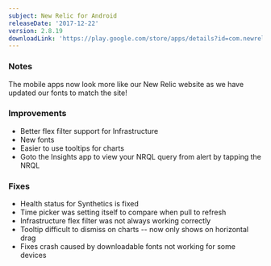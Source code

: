 ```yaml
---
subject: New Relic for Android
releaseDate: '2017-12-22'
version: 2.8.19
downloadLink: 'https://play.google.com/store/apps/details?id=com.newrelic.rpm&hl=en'
---
```


### Notes

The mobile apps now look more like our New Relic website as we have updated our fonts to match the site!

### Improvements

* Better flex filter support for Infrastructure
* New fonts
* Easier to use tooltips for charts
* Goto the Insights app to view your NRQL query from alert by tapping the NRQL

### Fixes

* Health status for Synthetics is fixed
* Time picker was setting itself to compare when pull to refresh
* Infrastructure flex filter was not always working correctly
* Tooltip difficult to dismiss on charts -- now only shows on horizontal drag
* Fixes crash caused by downloadable fonts not working for some devices

